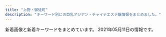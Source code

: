 ```yaml
---
title: "上野・御徒町"
description: "キーワード別にの巨乳アジアン・チャイナエステ嬢情報をまとめました。"
---
```


新着画像と新着キーワードをまとめています。
2021年05月11日の情報です。

<DmmAffiliateIns />
<KeywordTable
  shops={
    [
    {
        "url": "https://okachi-mg.com/",
        "station": "JR\u5fa1\u5f92\u753a\u99c5\u5357\u53e3",
        "keywords": {
            "84": 2,
            "85": 2,
            "90": 2
        },
        "name": "\u559c\u624b-\u304d\u3057\u3085-",
        "img_links": [
            "https://okachi-mg.com/images/index_03.png",
            "https://okachi-mg.com/images/index_09.png",
            "http://www.okachi-mg.com/images/a0.jpg",
            "http://www.okachi-mg.com/images/index_05.png",
            "http://www.okachi-mg.com/images/index_09.png",
            "http://www.okachi-mg.com/images/index_07.png",
            "https://okachi-mg.com/images/index_20.jpg",
            "http://www.okachi-mg.com/images/ks20-9.jpg",
            "https://okachi-mg.com/images/index_05.png",
            "https://okachi-mg.com/images/index_18.jpg",
            "https://okachi-mg.com/images/ks20-9t.jpg",
            "http://www.okachi-mg.com/images/index_06.png",
            "http://www.okachi-mg.com/images/ks20-9t.jpg",
            "http://www.okachi-mg.com/images/index_20.jpg",
            "http://www.okachi-mg.com/images/index_19.jpg",
            "https://okachi-mg.com/images/ks21-4.jpg",
            "http://www.okachi-mg.com/images/4.jpg",
            "https://okachi-mg.com/images/a0.jpg",
            "https://okachi-mg.com/images/index_07.png",
            "https://okachi-mg.com/images/ks20-17.jpg",
            "http://www.okachi-mg.com/images/index_08.png",
            "http://www.okachi-mg.com/images/ks20-17.jpg",
            "https://okachi-mg.com/images/ks20-9.jpg",
            "http://www.okachi-mg.com/images/index_03.png",
            "http://www.okachi-mg.com/images/index_18.jpg",
            "http://www.okachi-mg.com/images/esk1.jpg",
            "http://www.okachi-mg.com/images/1.jpg",
            "https://okachi-mg.com/images/esk1.jpg",
            "https://okachi-mg.com/images/1.jpg",
            "https://okachi-mg.com/images/4.jpg",
            "https://okachi-mg.com/images/index_02.png",
            "https://okachi-mg.com/images/index_19.jpg",
            "https://okachi-mg.com/images/index_08.png",
            "https://okachi-mg.com/images/index_06.png",
            "http://www.okachi-mg.com/images/ks21-4.jpg",
            "http://www.okachi-mg.com/images/index_02.png"
        ]
    },
    {
        "keywords": {
            "84": 1,
            "90": 1,
            "85": 1
        },
        "name": "\u30aa\u30a2\u30b7\u30b9",
        "station": "JR\u4e0a\u91ce\u99c5\u5165\u8c37\u53e3",
        "img_links": [
            "https://20oasis.com/images/index_08.png",
            "https://20oasis.com/images/index_02.png",
            "https://20oasis.com/images/1.jpg",
            "https://20oasis.com/images/os21-10.jpg",
            "https://20oasis.com/images/eso21-1.jpg",
            "https://20oasis.com/images/os21-14.jpg",
            "https://20oasis.com/images/index_07.png",
            "https://20oasis.com/images/os21-11.jpg",
            "https://20oasis.com/images/index_09.png",
            "https://20oasis.com/images/4.jpg",
            "https://20oasis.com/images/index_06.png",
            "https://20oasis.com/images/14.jpg",
            "https://20oasis.com/images/a0.jpg",
            "https://20oasis.com/images/index_20.jpg",
            "https://20oasis.com/images/index_05.png",
            "https://20oasis.com/images/os21-7.jpg",
            "https://20oasis.com/images/index_03.png"
        ],
        "url": "https://20oasis.com/"
    },
    {
        "name": "\u6708\u591c",
        "station": "JR\u4e0a\u91ce\u99c5\u6d45\u8349\u53e3",
        "img_links": [
            "http://www.rosa-es.info/img/pic/slide_2.jpg",
            "http://www.rosa-es.info/staff/yuki.jpg",
            "http://www.rosa-es.info/staff/koko.jpg",
            "http://www.rosa-es.info/staff/koko1.jpg",
            "http://www.rosa-es.info/img/pic/int1.jpg",
            "http://www.rosa-es.info/img/pic/int3.jpg",
            "http://www.rosa-es.info/img/pic/int2.jpg",
            "http://www.rosa-es.info/staff/nana2.jpg",
            "http://www.rosa-es.info/img/pic/int4.jpg",
            "http://www.rosa-es.info/staff/nana1.jpg",
            "http://www.rosa-es.info/staff/yumi2.jpg",
            "http://www.rosa-es.info/staff/rara2.jpg",
            "http://www.rosa-es.info/staff/koko2.jpg",
            "http://www.rosa-es.info/staff/yumi.jpg",
            "http://www.rosa-es.info/staff/yuki2.jpg",
            "http://www.rosa-es.info/img/loader.png",
            "http://www.rosa-es.info/staff/yuri1.jpg",
            "http://www.rosa-es.info/staff/yuki1.jpg",
            "http://www.rosa-es.info/staff/rara.jpg",
            "http://www.rosa-es.info/staff/nana.jpg",
            "http://www.rosa-es.info/staff/yuri2.jpg",
            "http://www.rosa-es.info/staff/rara1.jpg",
            "http://www.rosa-es.info/staff/yuri.jpg",
            "http://www.rosa-es.info/img/pic/slide_1.jpg",
            "http://www.rosa-es.info/staff/yumi1.jpg"
        ],
        "url": "http://www.rosa-es.info/",
        "keywords": {
            "D": 4,
            "E": 6,
            "86": 2,
            "C": 2,
            "85": 1,
            "87": 1,
            "89": 1,
            "88": 1
        }
    },
    {
        "url": "https://cc-tokyo.xyz/",
        "station": "\u4e0a\u91ce\u99c5\u5e83\u5c0f\u8def\u53e3",
        "img_links": [
            "https://cc-tokyo.xyz/images/barTherapist.jpg",
            "https://cc-tokyo.xyz/therapist/comingSoon.jpg",
            "https://cc-tokyo.xyz/images/mobile.jpg",
            "https://cc-tokyo.xyz/therapist/yui1.jpg",
            "https://cc-tokyo.xyz/therapist/yanyan1.jpg",
            "https://cc-tokyo.xyz/therapist/yuyu1.jpg",
            "https://cc-tokyo.xyz/images/barLink.jpg",
            "https://cc-tokyo.xyz/therapist/hinako1.jpg",
            "https://cc-tokyo.xyz/banner/88x31.jpg",
            "https://cc-tokyo.xyz/therapist/saya1.jpg",
            "https://cc-tokyo.xyz/therapist/moe1.jpg",
            "https://cc-tokyo.xyz/therapist/momoka1.jpg",
            "https://cc-tokyo.xyz/room/1.jpg",
            "https://cc-tokyo.xyz/banner/468x60.jpg",
            "https://cc-tokyo.xyz/images/concept.jpg",
            "https://cc-tokyo.xyz/therapist/emi1.jpg",
            "https://cc-tokyo.xyz/images/indexMap.jpg",
            "https://cc-tokyo.xyz/images/coverGirlText.png",
            "https://cc-tokyo.xyz/therapist/mari1.jpg",
            "https://cc-tokyo.xyz/images/barInfo.jpg",
            "https://cc-tokyo.xyz/images/magazine.jpg",
            "https://cc-tokyo.xyz/therapist/minami1.jpg",
            "https://cc-tokyo.xyz/images/barSystem.jpg",
            "http://www.a-side.com/ad/koko/include/banner/koko_200x40.png",
            "https://cc-tokyo.xyz/images/movie.jpg",
            "https://cc-tokyo.xyz/therapist/mai1.jpg",
            "https://cc-tokyo.xyz/images/barProfile.jpg",
            "https://cc-tokyo.xyz/therapist/yuri1.jpg",
            "https://cc-tokyo.xyz/images/barAccess.jpg"
        ],
        "name": "CoCo-Arashi",
        "keywords": {
            "83": 3,
            "85": 23,
            "86": 13,
            "87": 6,
            "84": 3
        }
    },
    {
        "url": "http://o-lucky.work/",
        "station": "JR\u5fa1\u5f92\u753a\u99c5\u5317\u53e3",
        "name": "Lucky \u30e9\u30c3\u30ad\u30fc",
        "img_links": [
            "http://o-lucky.work/staff/sakura.jpg",
            "http://o-lucky.work/sp/images/newsb.jpg",
            "http://o-lucky.work/images/sys1.jpg",
            "http://o-lucky.work/images/1.jpg",
            "http://o-lucky.work/sp/menu/interior.jpg",
            "http://o-lucky.work/sp/images/ac1.jpg",
            "http://o-lucky.work/images/3.jpg",
            "http://o-lucky.work/sp/images/int2.jpg",
            "http://o-lucky.work/staff/sayaka.jpg",
            "http://o-lucky.work/sp/images/int4.jpg",
            "http://o-lucky.work/sp/images/b3.jpg",
            "http://o-lucky.work/images/7.jpg",
            "http://o-lucky.work/sp/images/interior_t.jpg",
            "http://o-lucky.work/images/6.jpg",
            "http://o-lucky.work/sp/staff/ruru.jpg",
            "http://o-lucky.work/sp/images/news.jpg",
            "http://o-lucky.work/sp/images/head.jpg",
            "http://o-lucky.work/sp/staff/yuyu.jpg",
            "http://o-lucky.work/images/sm.jpg",
            "http://o-lucky.work/images/4.jpg",
            "http://o-lucky.work/sp/images/sys2.jpg",
            "http://o-lucky.work/img/koko1.jpg",
            "http://o-lucky.work/sp/img/sayaka1.jpg",
            "http://o-lucky.work/sp/images/staff_t.jpg",
            "http://o-lucky.work/sp/images/menu/staff.jpg",
            "http://o-lucky.work/sp/images/top.jpg",
            "http://o-lucky.work/sp/images/sys3.jpg",
            "http://o-lucky.work/sp/staff/koko.jpg",
            "http://o-lucky.work/images/head.jpg",
            "http://o-lucky.work/sp/images/tel.jpg",
            "http://o-lucky.work/sp/staff/nana.jpg",
            "http://o-lucky.work/sp/img/ruru1.jpg",
            "http://o-lucky.work/images/interior_t.jpg",
            "http://o-lucky.work/sp/img/sakura1.jpg",
            "http://o-lucky.work/sp/images/topgirl.jpg",
            "http://o-lucky.work/sp/menu/staff.jpg",
            "http://o-lucky.work/images/8.jpg",
            "http://o-lucky.work/sp/images/rec1.jpg",
            "http://o-lucky.work/images/int1.jpg",
            "http://o-lucky.work/sp/images/int1.jpg",
            "http://o-lucky.work/sp/images/b1.jpg",
            "http://o-lucky.work/sp/img/nana1.jpg",
            "http://o-lucky.work/img/nana1.jpg",
            "http://o-lucky.work/sp/images/pc.jpg",
            "http://o-lucky.work/sp/images/b2.jpg",
            "http://o-lucky.work/staff/ruru.jpg",
            "http://o-lucky.work/images/5.jpg",
            "http://o-lucky.work/img/sakura1.jpg",
            "http://o-lucky.work/sp/images/sys1.jpg",
            "http://o-lucky.work/images/sys2.jpg",
            "http://o-lucky.work/staff/yuyu.jpg",
            "http://o-lucky.work/sp/img/yuyu1.jpg",
            "http://o-lucky.work/images/b1.jpg",
            "http://o-lucky.work/staff/nana.jpg",
            "http://o-lucky.work/staff/kana.jpg",
            "http://o-lucky.work/sp/menu/top.jpg",
            "http://o-lucky.work/sp/staff/sayaka.jpg",
            "http://o-lucky.work/staff/koko.jpg",
            "http://o-lucky.work/img/yuyu1.jpg",
            "http://o-lucky.work/sp/images/menu/top.jpg",
            "http://o-lucky.work/images/mobile.jpg",
            "http://o-lucky.work/images/line.png",
            "http://o-lucky.work/sp/staff/kana.jpg",
            "http://o-lucky.work/sp/img/koko1.jpg",
            "http://o-lucky.work/images/tr.jpg",
            "http://o-lucky.work/images/int2.jpg",
            "http://o-lucky.work/img/ruru1.jpg",
            "http://o-lucky.work/img/sayaka1.jpg",
            "http://o-lucky.work/images/staff_t.jpg",
            "http://o-lucky.work/images/b2.jpg",
            "http://o-lucky.work/img/kana1.jpg",
            "http://o-lucky.work/images/b3.jpg",
            "http://o-lucky.work/sp/images/footer.jpg",
            "http://o-lucky.work/sp/staff/sakura.jpg",
            "http://o-lucky.work/sp/img/kana1.jpg",
            "http://o-lucky.work/images/news.jpg",
            "http://o-lucky.work/sp/images/int3.jpg"
        ],
        "keywords": {}
    },
    {
        "keywords": {},
        "img_links": [
            "http://chloe.est-u.com/images/3.jpg",
            "http://chloe.est-u.com/images/index_03.jpg",
            "http://chloe.est-u.com/images/index_02.jpg",
            "http://chloe.est-u.com/images/cc.jpg",
            "http://chloe.est-u.com/images/2.jpg",
            "http://chloe.est-u.com/images/s1.jpg",
            "http://chloe.est-u.com/images/index_01.jpg",
            "http://chloe.est-u.com/images/index_14.jpg",
            "http://chloe.est-u.com/images/index_07.jpg",
            "http://chloe.est-u.com/images/a1.jpg",
            "http://chloe.est-u.com/images/a3.jpg",
            "http://chloe.est-u.com/images/a2.jpg"
        ],
        "url": "http://chloe.est-u.com/",
        "name": "CHLOE",
        "station": "JR\u5fa1\u5f92\u753a\u99c5\u5357\u53e3"
    },
    {
        "name": "\u30a8\u30f3\u30c8\u30ea\u30fc",
        "url": "http://ruana.work/",
        "img_links": [
            "http://ruana.work/images/interior_t.jpg",
            "http://ruana.work/img/ran1.jpg",
            "http://ruana.work/images/11.jpg",
            "http://ruana.work/images/sys1.jpg",
            "http://ruana.work/images/9.jpg",
            "http://ruana.work/images/5.jpg",
            "http://ruana.work/images/7.jpg",
            "http://ruana.work/img/hitomi1.jpg",
            "http://ruana.work/img/yoko1.jpg",
            "http://ruana.work/images/1.jpg",
            "http://ruana.work/images/4.jpg",
            "http://ruana.work/img/momo1.jpg",
            "http://ruana.work/images/news.jpg",
            "http://ruana.work/images/10.jpg",
            "http://ruana.work/img/sakura1.jpg",
            "http://ruana.work/img/moe1.jpg",
            "http://ruana.work/images/ac1.jpg",
            "http://ruana.work/images/sys2.jpg",
            "http://ruana.work/images/int2.jpg",
            "http://ruana.work/images/rec.jpg",
            "http://ruana.work/images/int1.jpg",
            "http://ruana.work/images/8.jpg",
            "http://ruana.work/images/mobile.jpg",
            "http://ruana.work/img/hana1.jpg",
            "http://ruana.work/images/ac2.jpg",
            "http://ruana.work/images/3.jpg",
            "http://ruana.work/img/mimi1.jpg",
            "http://ruana.work/images/12.jpg",
            "http://ruana.work/images/head.jpg",
            "http://ruana.work/img/riri1.jpg",
            "http://ruana.work/img/kora1.jpg",
            "http://ruana.work/images/2.jpg",
            "http://ruana.work/images/6.jpg",
            "http://ruana.work/img/aki1.jpg",
            "http://ruana.work/img/haru1.jpg",
            "http://ruana.work/images/tel.jpg",
            "http://ruana.work/images/staff_t.jpg"
        ],
        "keywords": {},
        "station": "JR\u5fa1\u5f92\u753a\u99c5\u5357\u53e3"
    },
    {
        "img_links": [
            "https://moon-rabbit.info/staffPhoto/b20201027003115.jpg",
            "https://moon-rabbit.info/staffPhoto/s20210221135204.jpg",
            "https://moon-rabbit.info/staffPhoto/b20201027002208.jpg",
            "https://moon-rabbit.info/images/store/04.jpg",
            "https://moon-rabbit.info/staffPhoto/s20210401213854.jpg",
            "https://moon-rabbit.info/staffPhoto/b20210507144547.jpg",
            "https://moon-rabbit.info/images/store/03.jpg",
            "https://moon-rabbit.info/staffPhoto/b20210221135204.jpg",
            "https://moon-rabbit.info/staffPhoto/s20201027011627.jpg",
            "https://moon-rabbit.info/images/mobile.jpg",
            "https://moon-rabbit.info/staffPhoto/s20201026233328.jpg",
            "https://moon-rabbit.info/uploadfiles/images/campaignMoonRabbitInfo.jpg",
            "https://moon-rabbit.info/staffPhoto/s20210507144730.jpg",
            "https://moon-rabbit.info/staffPhoto/s20210406172509.jpg",
            "https://moon-rabbit.info/staffPhoto/s20210326172946.jpg",
            "https://moon-rabbit.info/staffPhoto/b20210406172509.jpg",
            "https://moon-rabbit.info/staffPhoto/s20210507144547.jpg",
            "https://moon-rabbit.info/images/returnBtn.png",
            "https://moon-rabbit.info/staffPhoto/s20201026232438.jpg",
            "https://moon-rabbit.info/staffPhoto/b20201213182803.jpg",
            "https://moon-rabbit.info/staffPhoto/s20210403124159.jpg",
            "https://moon-rabbit.info/staffPhoto/s20201213182803.jpg",
            "https://moon-rabbit.info/images/store/02.jpg",
            "https://moon-rabbit.info/staffPhoto/s20210416205502.jpg",
            "https://moon-rabbit.info/staffPhoto/b20201027011549.jpg",
            "https://moon-rabbit.info/staffPhoto/s20201027002208.jpg",
            "https://moon-rabbit.info/staffPhoto/b20201027004342.jpg",
            "https://moon-rabbit.info/staffPhoto/s20201027004342.jpg",
            "https://moon-rabbit.info/staffPhoto/s20201027003115.jpg",
            "https://moon-rabbit.info/staffPhoto/s20210415212743.jpg",
            "https://moon-rabbit.info/staffPhoto/s20201026233537.jpg",
            "https://moon-rabbit.info/js/sliderLine/slide_prev.png",
            "https://moon-rabbit.info/staffPhoto/b20210401213854.jpg",
            "https://moon-rabbit.info/staffPhoto/s20201027011549.jpg",
            "https://moon-rabbit.info/js/sliderLine/slide_next.png",
            "https://moon-rabbit.info/staffPhoto/b20210403124159.jpg",
            "https://moon-rabbit.info/staffPhoto/b20210416205502.jpg",
            "https://moon-rabbit.info/staffPhoto/b20210415212743.jpg",
            "https://moon-rabbit.info/images/store/01.jpg"
        ],
        "station": "JR\u5fa1\u5f92\u753a\u99c5\u5357\u53e3",
        "keywords": {
            "88": 1,
            "85": 3,
            "\u30bb\u30af\u30b7\u30fc": 1,
            "E": 1,
            "87": 1,
            "D": 4,
            "C": 2,
            "86": 5
        },
        "url": "https://moon-rabbit.info/",
        "name": "\u6708\u514e \u30b2\u30c3\u30c8"
    },
    {
        "name": "\u5973\u624b",
        "keywords": {
            "85": 2,
            "86": 2,
            "90": 2
        },
        "url": "https://www.ueno-assistant.com/",
        "station": "JR\u4e0a\u91ce\u99c5\u6d45\u8349\u53e3",
        "img_links": [
            "https://www.ueno-assistant.com/images/index_09.png",
            "https://www.ueno-assistant.com/images/4.jpg",
            "http://www.ueno-assistant.com/images/opbs20-9.jpg",
            "http://www.ueno-assistant.com/images/index_08.png",
            "https://www.ueno-assistant.com/images/1.jpg",
            "http://www.ueno-assistant.com/images/index_05.png",
            "http://www.ueno-assistant.com/images/index_07.png",
            "https://www.ueno-assistant.com/images/opbs20-9.jpg",
            "http://www.ueno-assistant.com/images/opbs21-4t.jpg",
            "https://www.ueno-assistant.com/images/index_20.jpg",
            "http://www.ueno-assistant.com/images/index_18.jpg",
            "https://www.ueno-assistant.com/images/index_08.png",
            "https://www.ueno-assistant.com/images/opbs21-4.jpg",
            "http://www.ueno-assistant.com/images/index_02.png",
            "https://www.ueno-assistant.com/images/index_02.png",
            "https://www.ueno-assistant.com/images/index_19.jpg",
            "https://www.ueno-assistant.com/images/index_18.jpg",
            "https://www.ueno-assistant.com/images/index_07.png",
            "https://www.ueno-assistant.com/images/opbs20-17.jpg",
            "http://www.ueno-assistant.com/images/index_06.png",
            "http://www.ueno-assistant.com/images/index_09.png",
            "http://www.ueno-assistant.com/images/index_03.png",
            "https://www.ueno-assistant.com/images/index_03.png",
            "http://www.ueno-assistant.com/images/a0.jpg",
            "http://www.ueno-assistant.com/images/4.jpg",
            "http://www.ueno-assistant.com/images/opbs21-4.jpg",
            "http://www.ueno-assistant.com/images/opbs20-17.jpg",
            "https://www.ueno-assistant.com/images/a0.jpg",
            "https://www.ueno-assistant.com/images/opbs21-4t.jpg",
            "https://www.ueno-assistant.com/images/es21-1.jpg",
            "http://www.ueno-assistant.com/images/1.jpg",
            "http://www.ueno-assistant.com/images/index_19.jpg",
            "http://www.ueno-assistant.com/images/index_20.jpg",
            "https://www.ueno-assistant.com/images/index_05.png",
            "https://www.ueno-assistant.com/images/index_06.png",
            "http://www.ueno-assistant.com/images/es21-1.jpg"
        ]
    },
    {
        "station": "JR\u5fa1\u5f92\u753a\u99c5\u5317\u53e3",
        "url": "http://www.itoshii.tokyo/",
        "img_links": [],
        "keywords": {},
        "name": "\u30d5\u30a1\u30f3\u30bf\u30b8\u30fc"
    },
    {
        "name": "\u604b\u611b",
        "img_links": [
            "http://lian-ai.work/images/interior_t.jpg",
            "http://lian-ai.work/img/akina1.jpg",
            "http://lian-ai.work/images/2.jpg",
            "http://lian-ai.work/img/mei1.jpg",
            "http://lian-ai.work/images/rec1.jpg",
            "http://lian-ai.work/staff/mei.jpg",
            "http://lian-ai.work/img/momoka1.jpg",
            "http://lian-ai.work/images/6.jpg",
            "http://lian-ai.work/images/8.jpg",
            "http://lian-ai.work/img/mirei1.jpg",
            "http://lian-ai.work/images/7.jpg",
            "http://lian-ai.work/img/akina2.jpg",
            "http://lian-ai.work/staff/miki.jpg",
            "http://lian-ai.work/staff/nari.jpg",
            "http://lian-ai.work/images/10.jpg",
            "http://lian-ai.work/img/momo1.jpg",
            "http://lian-ai.work/img/an1.jpg",
            "http://lian-ai.work/img/yuna1.jpg",
            "http://lian-ai.work/img/nari1.jpg",
            "http://lian-ai.work/images/sys2.jpg",
            "http://lian-ai.work/images/mobile.jpg",
            "http://lian-ai.work/img/akane2.jpg",
            "http://lian-ai.work/images/staff_t.jpg",
            "http://lian-ai.work/images/3.jpg",
            "http://lian-ai.work/staff/momoka.jpg",
            "http://lian-ai.work/images/int2.jpg",
            "http://lian-ai.work/images/5.jpg",
            "http://lian-ai.work/staff/akane.jpg",
            "http://lian-ai.work/images/4.jpg",
            "http://lian-ai.work/staff/momo.jpg",
            "http://lian-ai.work/images/rec2.jpg",
            "http://lian-ai.work/images/int1.jpg",
            "http://lian-ai.work/images/ta.jpg",
            "http://lian-ai.work/staff/mirei.jpg",
            "http://lian-ai.work/img/akane1.jpg",
            "http://lian-ai.work/staff/yuna.jpg",
            "http://lian-ai.work/images/sys1.jpg",
            "http://lian-ai.work/images/tg.jpg",
            "http://lian-ai.work/img/miki1.jpg",
            "http://lian-ai.work/staff/an.jpg",
            "http://lian-ai.work/images/9.jpg",
            "http://lian-ai.work/images/1.jpg",
            "http://lian-ai.work/images/head.jpg",
            "http://lian-ai.work/staff/akina.jpg"
        ],
        "url": "http://lian-ai.work/",
        "keywords": {},
        "station": "JR\u5fa1\u5f92\u753a\u99c5\u5317\u53e3"
    },
    {
        "keywords": {
            "C": 1
        },
        "station": "JR\u5fa1\u5f92\u753a\u99c5\u5317\u53e3",
        "url": "http://spa-amore.info/",
        "img_links": [
            "http://spa-amore.info/uploads/rubyes/2017/02/bnr_side_credit.png",
            "http://spa-amore.info/uploads/rubyes/images/subvisual_staff.png",
            "http://spa-amore.info/uploads/rubyes/2017/02/img_info_01.png",
            "http://spa-amore.info/uploads/rubyes/2019/04/img_3767.jpg",
            "http://spa-amore.info/uploads/rubyes/2019/10/img_5017.jpg",
            "http://spa-amore.info/uploads/rubyes/2018/11/img_2998.png",
            "http://spa-amore.info/uploads/rubyes/2018/06/wechatimg111.jpeg",
            "http://spa-amore.info/uploads/rubyes/2018/12/ad_7z8_720.png",
            "http://spa-amore.info/uploads/rubyes/2019/03/img_35012.jpg",
            "http://spa-amore.info/uploads/rubyes/2017/02/img_info_04.png",
            "http://spa-amore.info/uploads/rubyes/2017/02/subvisual_reserve.png",
            "http://spa-amore.info/uploads/rubyes/2019/04/img_3768.jpg",
            "http://spa-amore.info/uploads/rubyes/2018/06/img_6484de79a84e589afe69cac1.jpg",
            "http://spa-amore.info/uploads/rubyes/images/p01.png",
            "http://spa-amore.info/uploads/rubyes/2017/03/img_bnr_concept.png",
            "http://spa-amore.info/uploads/rubyes/2017/02/bnr_side_01.png",
            "http://spa-amore.info/uploads/rubyes/2020/12/img_6829.jpg",
            "http://spa-amore.info/uploads/rubyes/2017/02/subvisual_info.png",
            "http://spa-amore.info/uploads/rubyes/2017/02/subvisual_magazine.png",
            "http://spa-amore.info/uploads/rubyes/2017/02/icon_flower.png",
            "http://spa-amore.info/uploads/rubyes/2019/12/img_3766.jpg",
            "http://spa-amore.info/uploads/rubyes/2019/10/img_4997.jpg",
            "http://spa-amore.info/uploads/rubyes/2017/02/subvisual_enquete.png",
            "http://spa-amore.info/uploads/rubyes/2019/12/img_3761.jpg",
            "http://spa-amore.info/uploads/rubyes/2017/02/bnr_side_02.png",
            "http://spa-amore.info/uploads/rubyes/2017/02/subvisual_qa.png",
            "http://spa-amore.info/uploads/rubyes/2017/02/btn_top_02.png",
            "http://spa-amore.info/uploads/rubyes/2020/03/lili.jpeg",
            "http://spa-amore.info/uploads/rubyes/2018/06/img_6517de79a84e589afe69cac1.jpg",
            "http://spa-amore.info/uploads/rubyes/2017/02/img_info_03.png",
            "http://spa-amore.info/uploads/rubyes/2017/02/subvisual_link.png",
            "http://spa-amore.info/uploads/rubyes/2020/01/img_5610-1919x2560.jpg",
            "http://spa-amore.info/uploads/rubyes/2017/02/subvisual_link-1000x144.png",
            "http://spa-amore.info/uploads/rubyes/2018/06/bnr_side_041.png",
            "http://spa-amore.info/\thttp:/spa-amore.info/uploads/rubyes/2019/03/ivent2.jpeg",
            "http://spa-amore.info/uploads/rubyes/2019/12/img_3765.jpg",
            "http://spa-amore.info/uploads/rubyes/2017/02/img_info_02.png",
            "http://spa-amore.info/uploads/rubyes/2018/06/tel.jpg",
            "http://spa-amore.info/uploads/rubyes/2018/06/img_6509de79a84e589afe69cac1.jpg",
            "http://spa-amore.info/uploads/rubyes/2017/02/bnr_side_05.png",
            "http://spa-amore.info/uploads/rubyes/2017/02/img_info_06.png",
            "http://spa-amore.info/uploads/rubyes/2017/02/btn_top_03.png",
            "http://spa-amore.info/uploads/rubyes/2018/06/img_6526de79a84e589afe69cac1.jpg",
            "http://spa-amore.info/uploads/rubyes/2017/02/subvisual_contact.png",
            "http://spa-amore.info/uploads/rubyes/2019/10/img_4995.jpg",
            "http://spa-amore.info/uploads/rubyes/2019/12/img_3763.jpg",
            "http://spa-amore.info/uploads/rubyes/2020/11/img_6654.jpg",
            "http://spa-amore.info/uploads/rubyes/images/no-photo.jpg",
            "http://spa-amore.info/uploads/rubyes/2019/07/img_4390.jpg",
            "http://spa-amore.info/uploads/rubyes/2020/05/img_4838.jpg",
            "http://spa-amore.info/uploads/rubyes/2018/12/ad-7z8-s.png",
            "http://spa-amore.info/uploads/rubyes/2017/02/img_info_05.png",
            "http://spa-amore.info/uploads/rubyes/images/icon_flower.png",
            "http://spa-amore.info/uploads/rubyes/2017/02/btn_top_01.png",
            "http://spa-amore.info/uploads/rubyes/2017/02/bnr_side_03.png",
            "http://spa-amore.info/uploads/rubyes/2019/03/img_35011.jpg",
            "http://spa-amore.info/uploads/rubyes/2020/11/img_6655.jpg",
            "http://spa-amore.info/uploads/rubyes/2017/02/wifi.jpg",
            "http://spa-amore.info/uploads/rubyes/2017/02/treatment.png"
        ],
        "name": "\u30b9\u30d1 \u30a2\u30e2\u30fc\u30ec"
    },
    {
        "url": "https://jouga.info/",
        "name": "\u5ae6\u5a25\uff5eJOGA\uff5e",
        "station": "JR\u5fa1\u5f92\u753a\u99c5\u5357\u53e3",
        "keywords": {
            "86": 3,
            "88": 1,
            "85": 5,
            "D": 1
        },
        "img_links": [
            "https://jouga.info/staffPhoto/b20210327040752.jpg",
            "https://jouga.info/staffPhoto/b20210326170220.jpg",
            "https://jouga.info/images/line.jpg",
            "https://jouga.info/images/store/02.jpg",
            "https://jouga.info/images/store/01.jpg",
            "https://jouga.info/staffPhoto/s20210326192505.jpg",
            "https://jouga.info/staffPhoto/b20210327034703.jpg",
            "https://jouga.info/staffPhoto/b20210326192505.jpg",
            "https://jouga.info/uploadfiles/images/campaignJougaInfo.jpg",
            "https://jouga.info/staffPhoto/s20210416161316.jpg",
            "https://jouga.info/staffPhoto/b20210415212610.jpg",
            "https://jouga.info/staffPhoto/s20210507144434.jpg",
            "https://jouga.info/staffPhoto/s20210327034703.jpg",
            "https://jouga.info/staffPhoto/s20210507144453.jpg",
            "https://jouga.info/staffPhoto/b20210416161316.jpg",
            "https://jouga.info/staffPhoto/s20210415212610.jpg",
            "https://jouga.info/js/sliderLine/slide_next.png",
            "https://jouga.info/staffPhoto/s20210406174129.jpg",
            "https://jouga.info/staffPhoto/s20210326170220.jpg",
            "https://jouga.info/staffPhoto/s20210326192206.jpg",
            "https://jouga.info/staffPhoto/b20210406174129.jpg",
            "https://jouga.info/images/returnBtn.png",
            "https://jouga.info/staffPhoto/b20210326192206.jpg",
            "https://jouga.info/js/sliderLine/slide_prev.png",
            "https://jouga.info/images/mobile.jpg",
            "https://jouga.info/staffPhoto/b20210507144453.jpg",
            "https://jouga.info/images/store/03.jpg",
            "https://jouga.info/staffPhoto/s20210326192014.jpg",
            "https://jouga.info/images/store/04.jpg",
            "https://jouga.info/staffPhoto/s20210415213823.jpg",
            "https://jouga.info/staffPhoto/s20210327040752.jpg",
            "https://jouga.info/staffPhoto/b20210326192014.jpg",
            "https://jouga.info/staffPhoto/b20210322204440.jpg",
            "https://jouga.info/staffPhoto/b20210415213823.jpg",
            "https://jouga.info/staffPhoto/b20210327041944.jpg",
            "https://jouga.info/staffPhoto/b20210507144434.jpg",
            "https://jouga.info/staffPhoto/s20210327041944.jpg",
            "https://jouga.info/staffPhoto/s20210322204440.jpg"
        ]
    },
    {
        "img_links": [
            "http://www.cocogarden.link/files/075.jpg",
            "http://www.cocogarden.link/images/s_pick.jpg",
            "http://www.cocogarden.link/files/091-03.jpg",
            "http://www.cocogarden.link/files/059-03.jpg",
            "http://www.cocogarden.link/files/075-02.jpg",
            "http://www.cocogarden.link/files/086.jpg",
            "http://www.cocogarden.link/files/072-03.jpg",
            "http://www.cocogarden.link/images/nbj3.jpg",
            "http://www.cocogarden.link/files/091.jpg",
            "http://www.cocogarden.link/files/080.jpg",
            "http://www.cocogarden.link/files/090.jpg",
            "http://www.cocogarden.link/files/059.jpg",
            "http://www.cocogarden.link/files/088.jpg",
            "http://www.cocogarden.link/images/top1.jpg",
            "http://www.cocogarden.link/files/058-02.jpg",
            "http://www.cocogarden.link/files/075-03.jpg",
            "http://www.cocogarden.link/files/058.jpg",
            "http://www.cocogarden.link/images/s_info.jpg",
            "http://www.cocogarden.link/files/080-02.jpg",
            "http://www.cocogarden.link/files/059-02.jpg",
            "http://www.cocogarden.link/files/037-03.jpg",
            "http://www.cocogarden.link/files/080-03.jpg",
            "http://www.cocogarden.link/files/072-02.jpg",
            "http://www.cocogarden.link/images/top.jpg",
            "http://www.cocogarden.link/images/s_news.jpg",
            "http://www.cocogarden.link/files/090-03.jpg",
            "http://www.cocogarden.link/files/086-02.jpg",
            "http://www.cocogarden.link/images/end1.png",
            "http://www.cocogarden.link/images/s_staff.jpg",
            "http://www.cocogarden.link/files/037-02.jpg",
            "http://www.cocogarden.link/files/086-03.jpg",
            "http://www.cocogarden.link/files/076-02.jpg",
            "http://www.cocogarden.link/files/058-03.jpg",
            "http://www.cocogarden.link/files/072.jpg",
            "http://www.cocogarden.link/files/037.jpg",
            "http://www.cocogarden.link/files/088-03.jpg",
            "http://www.cocogarden.link/images/1.jpg",
            "http://www.cocogarden.link/files/076-03.jpg",
            "http://www.cocogarden.link/images/koko_200x40.png",
            "http://www.cocogarden.link/images/mobile.jpg",
            "http://www.cocogarden.link/files/076.jpg",
            "http://www.cocogarden.link/files/091-02.jpg",
            "http://www.cocogarden.link/files/088-02.jpg",
            "http://www.cocogarden.link/files/090-02.jpg"
        ],
        "url": "http://www.cocogarden.link/",
        "keywords": {
            "D": 10,
            "86": 2,
            "87": 12,
            "F": 2,
            "G": 6,
            "88": 8,
            "E": 4
        },
        "station": "JR\u5fa1\u5f92\u753a\u99c5\u5317\u53e3",
        "name": "COCO-GARDEN"
    },
    {
        "img_links": [
            "http://biki-massage.work/img/sta1.jpg",
            "http://biki-massage.work/sp/img/pic.jpg",
            "http://biki-massage.work/sp/img/botton.jpg",
            "http://biki-massage.work/img/s1.jpg",
            "http://biki-massage.work/sp/img/time.jpg",
            "http://biki-massage.work/img/sta2.jpg",
            "http://biki-massage.work/sp/img/sys.jpg",
            "http://biki-massage.work/sp/img/t-t.jpg",
            "http://biki-massage.work/img/mo.png",
            "http://biki-massage.work/sp/img/s3.jpg",
            "http://biki-massage.work/sp/img/s2.jpg",
            "http://biki-massage.work/img/head.jpg",
            "http://biki-massage.work/sp/img/pc.jpg",
            "http://biki-massage.work/img/st1.jpg",
            "http://biki-massage.work/img/sta3.jpg",
            "http://biki-massage.work/img/botton.jpg",
            "http://biki-massage.work/img/st2.jpg",
            "http://biki-massage.work/sp/img/add.jpg",
            "http://biki-massage.work/sp/img/t-o.jpg",
            "http://biki-massage.work/img/st5.jpg",
            "http://biki-massage.work/sp/img/info.jpg",
            "http://biki-massage.work/img/sta5.jpg",
            "http://biki-massage.work/img/fla2.jpg",
            "http://biki-massage.work/img/fla3.jpg",
            "http://biki-massage.work/img/campian.jpg",
            "http://biki-massage.work/img/st3.jpg",
            "http://biki-massage.work/sp/img/s4.jpg",
            "http://biki-massage.work/sp/img/t-r.jpg",
            "http://biki-massage.work/img/sta4.jpg",
            "http://biki-massage.work/img/s3.jpg",
            "http://biki-massage.work/img/nos.jpg",
            "http://biki-massage.work/sp/img/tel.jpg",
            "http://biki-massage.work/sp/img/p6.jpg",
            "http://biki-massage.work/img/st4.jpg",
            "http://biki-massage.work/sp/img/p3.jpg",
            "http://biki-massage.work/img/s4.jpg",
            "http://biki-massage.work/sp/img/s1.jpg",
            "http://biki-massage.work/img/fla1.jpg",
            "http://biki-massage.work/img/s2.jpg",
            "http://biki-massage.work/img/st6.jpg",
            "http://biki-massage.work/sp/img/cam.jpg",
            "http://biki-massage.work/sp/img/t-s.jpg",
            "http://biki-massage.work/img/sta6.jpg",
            "http://biki-massage.work/sp/img/tit.jpg",
            "http://biki-massage.work/sp/img/t-a.jpg",
            "http://biki-massage.work/sp/img/s6.jpg",
            "http://biki-massage.work/sp/img/p2.jpg",
            "http://biki-massage.work/img/s5.jpg",
            "http://biki-massage.work/img/s6.jpg",
            "http://biki-massage.work/sp/img/s5.jpg"
        ],
        "station": "JR\u5fa1\u5f92\u753a\u99c5\u5317\u53e3",
        "url": "http://biki-massage.work/",
        "name": "\u5a9a\u59eb\uff5e\u30d3\u30ad\uff5e",
        "keywords": {
            "C": 16,
            "86": 7,
            "87": 2,
            "88": 2,
            "E": 1,
            "83": 1,
            "D": 3
        }
    },
    {
        "station": "\u7530\u539f\u753a\u99c5\u30a8\u30ec\u30d9\u30fc\u30bf\u30fc\u53e3",
        "url": "http://yura-kunitachi.xyz/",
        "keywords": {},
        "name": "Rei",
        "img_links": [
            "http://yura-kunitachi.xyz/_src/53513961/wechatimg97.jpg",
            "http://yura-kunitachi.xyz/_src/53513965/wechatimg81_20210306210100439.jpg",
            "http://yura-kunitachi.xyz/_src/53513935/wechatimg92.jpg",
            "http://yura-kunitachi.xyz/_src/53513963/wechatimg102.jpg",
            "http://yura-kunitachi.xyz/_src/53513949/navi_04.png",
            "http://yura-kunitachi.xyz/_src/53513929/wechatimg93.jpg",
            "http://yura-kunitachi.xyz/_src/53513955/cam.jpg",
            "http://yura-kunitachi.xyz/_src/53513925/mmexport1618884765961.jpg",
            "http://yura-kunitachi.xyz/_src/53513953/navi_06.png",
            "http://yura-kunitachi.xyz/_src/53513910/5f5316158ec7f0d0727854410a5be46303a324b1fef3ef0de82fa8c4fe0f59d4.jpg",
            "http://yura-kunitachi.xyz/_src/53513947/navi_03.png",
            "http://yura-kunitachi.xyz/_src/53513933/wechatimg90.jpg",
            "http://yura-kunitachi.xyz/_src/53513951/navi_05.png",
            "http://yura-kunitachi.xyz/_src/53513931/wechatimg89.jpg",
            "http://yura-kunitachi.xyz/_src/53513967/xxl_44c52558b2be4d61a2f879da7d157c31.jpg",
            "http://yura-kunitachi.xyz/_src/53513959/137080-osd41m-772.jpg",
            "http://yura-kunitachi.xyz/_src/53513957/wechatimg229.jpg",
            "http://yura-kunitachi.xyz/_src/53513942/3da7d3dc6ee4f2d3861295bdb20452b671deb86c6f4e442ebce1715dc06eb99e.jpg",
            "http://yura-kunitachi.xyz/_src/53513945/navi_02.png",
            "http://yura-kunitachi.xyz/_src/55498272/wechatimg91.jpg",
            "http://yura-kunitachi.xyz/_src/55498274/wechatimg8.jpg",
            "http://yura-kunitachi.xyz/_src/53513943/navi_01.png"
        ]
    },
    {
        "name": "\u30a2\u30ed\u30de\u30ed\u30ea\u30fc\u30bf",
        "img_links": [
            "http://lena.este.work/images/mainvisual1_left.jpg",
            "http://lena.este.work/images/mainvisual2_left.jpg",
            "http://lena.este.work/images/mainvisual2_right.jpg",
            "http://lena.este.work/images/mainvisual1_right.jpg",
            "http://lena.este.work/images_staff/staff-2.jpg",
            "http://lena.este.work/images_staff/staff-4.jpg",
            "http://lena.este.work/images_staff/staff-1.jpg",
            "http://lena.este.work/images/line.png",
            "http://lena.este.work/images/bnr_200_40.jpg",
            "http://lena.este.work/images/bnr_468_60.jpg",
            "http://lena.este.work/images_staff/staff-3.jpg",
            "http://lena.este.work/images/bnr_160_45.jpg",
            "http://lena.este.work/images/icon_twitter.png",
            "http://lena.este.work/images/no_image.jpg",
            "http://lena.este.work/images/mainvisual_txt.png",
            "http://lena.este.work/images/bnr_88_31.jpg"
        ],
        "station": "\u6e6f\u5cf6\u99c5",
        "url": "http://lena.este.work/",
        "keywords": {}
    },
    {
        "url": "https://ueno-mensesthe.com/",
        "name": "\u697d\u5712",
        "img_links": [
            "https://ueno-mensesthe.com/wp/wp-content/uploads/2021/02/hana.jpg",
            "https://ueno-mensesthe.com/wp/wp-content/uploads/2021/04/sari2-200x300.jpg",
            "https://ueno-mensesthe.com/icon/line.png",
            "https://ueno-mensesthe.com/icon/facebook.png",
            "https://ueno-mensesthe.com/wp/wp-content/uploads/2021/02/mirai2.jpg",
            "https://ueno-mensesthe.com/icon/yelp.png",
            "https://ueno-mensesthe.com/images/top3.jpg",
            "https://ueno-mensesthe.com/wp/wp-content/uploads/2021/03/ayumi2.jpg",
            "https://ueno-mensesthe.com/images/flower.png",
            "https://ueno-mensesthe.com/wp/wp-content/uploads/2021/01/main-300x244.png",
            "https://ueno-mensesthe.com/wp/wp-content/uploads/2021/02/yuki2.jpg",
            "https://ueno-mensesthe.com/images/main.jpg",
            "https://ueno-mensesthe.com/wp/wp-content/uploads/2021/04/haruko1.jpg",
            "https://ueno-mensesthe.com/wp/wp-content/uploads/2021/04/haruko2-200x300.jpg",
            "https://ueno-mensesthe.com/images/header3.png",
            "https://ueno-mensesthe.com/images/top1.jpg",
            "https://ueno-mensesthe.com/room/room-l4.jpg",
            "https://ueno-mensesthe.com/footer/footer-staff.png",
            "https://ueno-mensesthe.com/room/room-l10.jpg",
            "https://ueno-mensesthe.com/images/qrcode.png",
            "https://ueno-mensesthe.com/wp/wp-content/uploads/2021/02/hina.jpg",
            "https://ueno-mensesthe.com/room/room-l7.jpg",
            "https://ueno-mensesthe.com/wp/wp-content/uploads/2021/05/hikari.jpg",
            "https://ueno-mensesthe.com/wp/wp-content/uploads/2021/04/sari2.jpg",
            "https://ueno-mensesthe.com/wp/wp-content/uploads/2021/04/haruko2.jpg",
            "https://ueno-mensesthe.com/wp/wp-content/uploads/2021/05/kaori.jpg",
            "https://ueno-mensesthe.com/wp/wp-content/uploads/2021/02/hina3.jpg",
            "https://ueno-mensesthe.com/wp/wp-content/uploads/2021/02/hina2.jpg",
            "https://ueno-mensesthe.com/room/room-l3.jpg",
            "https://ueno-mensesthe.com/images/cos1.jpg",
            "https://ueno-mensesthe.com/images/cos2.jpg",
            "https://ueno-mensesthe.com/footer/footer-tel.png",
            "https://ueno-mensesthe.com/wp/wp-content/uploads/2021/02/mirai1.jpg",
            "https://ueno-mensesthe.com/room/room-l2.jpg",
            "https://ueno-mensesthe.com/wp/wp-content/uploads/2021/02/hina-200x300.jpg",
            "https://ueno-mensesthe.com/wp/wp-content/uploads/2021/04/sari1.jpg",
            "https://ueno-mensesthe.com/images/top2.jpg",
            "https://ueno-mensesthe.com/icon/twitter.png",
            "https://ueno-mensesthe.com/images/main-sp.jpg",
            "https://ueno-mensesthe.com/wp/wp-content/uploads/2021/03/ayumi2-1-150x150.jpg",
            "https://ueno-mensesthe.com/images/clear.png",
            "https://ueno-mensesthe.com/wp/wp-content/uploads/2021/02/yuki.jpg",
            "https://ueno-mensesthe.com/wp/wp-content/uploads/2021/02/hina-150x150.jpg",
            "https://ueno-mensesthe.com/wp/wp-content/uploads/2021/04/haruko2-150x150.jpg",
            "https://ueno-mensesthe.com/wp/wp-content/uploads/2021/01/main-150x150.png",
            "https://ueno-mensesthe.com/wp/wp-content/uploads/2021/03/ayumi1.jpg",
            "https://ueno-mensesthe.com/wp/wp-content/uploads/2021/04/sari2-150x150.jpg",
            "https://ueno-mensesthe.com/room/room-l8.jpg",
            "https://ueno-mensesthe.com/images/top0.jpg",
            "https://ueno-mensesthe.com/footer/footer-line.png",
            "https://ueno-mensesthe.com/room/room-l1.jpg",
            "https://ueno-mensesthe.com/room/room-l9.jpg",
            "https://ueno-mensesthe.com/wp/wp-content/uploads/2021/03/ayumi2-1-200x300.jpg",
            "https://ueno-mensesthe.com/wp/wp-content/uploads/2021/05/ai.jpg"
        ],
        "keywords": {
            "F": 3,
            "C": 9,
            "\u30bb\u30af\u30b7\u30fc": 4,
            "D": 18
        },
        "station": "JR\u4e0a\u91ce\u99c5\u5165\u8c37\u53e3"
    },
    {
        "station": "\u6d45\u8349\u99c5A1\u51fa\u53e3",
        "name": "yoyo20\u30fbyoyo\u306f\u305f\u3061",
        "keywords": {
            "E": 14,
            "87": 28,
            "89": 14,
            "88": 42,
            "85": 14,
            "D": 56,
            "86": 14,
            "83": 14,
            "C": 70,
            "82": 14
        },
        "url": "http://rlx-sln.com/",
        "img_links": [
            "http://rlx-sln.com/media/sites/9/elementor/thumbs/2-p4vcs2s5ujasx3l2ndn8rhwepwxx5v31l72eosuda0.jpg",
            "http://rlx-sln.com/media/sites/9/elementor/thumbs/3-p4vcsirf2pwoegxv22jwfvv8tgr5spuhbe5nui6oc8.jpg",
            "http://rlx-sln.com/media/sites/9/2021/04/2.jpg",
            "http://rlx-sln.com/media/sites/9/2021/03/1.jpg",
            "http://rlx-sln.com/media/sites/9/2020/07/top-1.jpg",
            "http://rlx-sln.com/media/sites/9/2021/03/3.jpg",
            "http://rlx-sln.com/media/sites/9/2021/04/1.jpg",
            "http://rlx-sln.com/media/sites/9/2021/03/flash1.jpg",
            "http://rlx-sln.com/media/sites/9/elementor/thumbs/1-p4vcrlv2finn449ne6byim640z9bbb7vivbo1tjge0.jpg",
            "http://rlx-sln.com/media/sites/9/2021/03/flash2.jpg",
            "http://rlx-sln.com/media/sites/9/2021/04/1-1.jpg",
            "http://rlx-sln.com/media/sites/9/2021/03/2.jpg"
        ]
    },
    {
        "keywords": {},
        "station": "JR\u5fa1\u5f92\u753a\u99c5\u5357\u53e3",
        "url": "http://ikoi.ies.fun/",
        "img_links": [],
        "name": "\u61a9"
    },
    {
        "url": "http://www.iyashinoie-ueno.com/",
        "img_links": [
            "http://www.iyashinoie-ueno.com/images/mobile.jpg",
            "http://www.iyashinoie-ueno.com/images/newgirls_top.jpg",
            "http://www.iyashinoie-ueno.com/files/001-02.jpg",
            "http://www.iyashinoie-ueno.com/images/staff_top2.jpg",
            "http://www.iyashinoie-ueno.com/files/018-02.jpg",
            "http://www.iyashinoie-ueno.com/images/staff_top.jpg",
            "http://www.iyashinoie-ueno.com/images/pick1.jpg",
            "http://www.iyashinoie-ueno.com/images/news_top.jpg",
            "http://www.iyashinoie-ueno.com/images/top2.jpg",
            "http://www.iyashinoie-ueno.com/files/019.jpg",
            "http://www.iyashinoie-ueno.com/files/014.jpg",
            "http://www.iyashinoie-ueno.com/images/end.jpg",
            "http://www.iyashinoie-ueno.com/files/019-02.jpg",
            "http://www.iyashinoie-ueno.com/files/018.jpg",
            "http://www.iyashinoie-ueno.com/files/014-02.jpg",
            "http://www.iyashinoie-ueno.com/files/001.jpg"
        ],
        "station": "JR\u4e0a\u91ce\u99c5\u6d45\u8349\u53e3",
        "keywords": {
            "87": 8,
            "84": 4,
            "D": 12,
            "86": 4,
            "C": 11
        },
        "name": "\u7652\u3057\u306e\u5bb6"
    },
    {
        "name": "\u30a2\u30ed\u30de\u30d7\u30eb\u30e1\u30ea\u30a2",
        "keywords": {
            "C": 15,
            "D": 32,
            "E": 18,
            "G": 32
        },
        "url": "http://plumeria.mensest.work/",
        "img_links": [
            "http://plumeria.mensest.work/media/sites/24/2021/03/1616730353-002.jpg",
            "http://plumeria.mensest.work/media/sites/24/2021/03/1615518147-room2.jpg",
            "http://plumeria.mensest.work/media/sites/24/2021/03/1615967448-koko_200x40.png",
            "http://plumeria.mensest.work/media/sites/24/2021/03/1615634026-000.jpg",
            "http://plumeria.mensest.work/media/sites/24/2021/03/1615514231-t.jpg",
            "http://plumeria.mensest.work/media/sites/24/2021/03/1615250277-040.jpg",
            "http://plumeria.mensest.work/media/sites/24/2021/03/1615172497-img_top01.jpg",
            "http://plumeria.mensest.work/media/sites/24/2021/03/1615518150-room3.jpg",
            "http://plumeria.mensest.work/media/sites/24/2021/03/1616730353-002-150x150.jpg",
            "http://plumeria.mensest.work/media/sites/24/2021/03/1615974727-n.png",
            "http://plumeria.mensest.work/media/sites/24/2021/03/1615514189-w.jpg",
            "http://plumeria.mensest.work/media/sites/24/2021/03/1616730407-001.jpg",
            "http://plumeria.mensest.work/media/sites/24/2021/03/1615514241-l.jpg",
            "http://plumeria.mensest.work/media/sites/24/2021/03/1615251006-010.jpg",
            "http://plumeria.mensest.work/media/sites/24/2021/03/1615251116-070.jpg",
            "http://plumeria.mensest.work/media/sites/24/2021/03/1615518146-room1.jpg",
            "http://plumeria.mensest.work/media/sites/24/2021/03/1615518151-room4.jpg",
            "http://plumeria.mensest.work/media/sites/24/2021/03/1615250789-030.jpg",
            "http://plumeria.mensest.work/media/sites/24/2021/03/1616730407-001-150x150.jpg",
            "http://plumeria.mensest.work/media/sites/24/elementor/thumbs/1615175401-tel-p5co93la4p4p6nk8mkhx9c6z87iqimku8jn80095m4.png",
            "http://plumeria.mensest.work/media/sites/24/2021/03/1616730881-003.jpg"
        ],
        "station": "JR\u5fa1\u5f92\u753a\u99c5\u5357\u53e3"
    },
    {
        "img_links": [
            "http://taiwan-resort.com/img/mask04.jpg",
            "http://taiwan-resort.com/img/mask03.jpg",
            "http://taiwan-resort.com/img/4ugai.png",
            "http://taiwan-resort.com/img/mask05.jpg",
            "http://taiwan-resort.com/img/iphone.png",
            "http://taiwan-resort.com/img/tel_img.png",
            "http://taiwan-resort.com/img/1purazuma.png",
            "http://taiwan-resort.com/img/coming.jpg",
            "http://taiwan-resort.com/img/mami002.png",
            "http://taiwan-resort.com/img/sayaka.jpg",
            "http://taiwan-resort.com/img/mask02.jpg",
            "http://taiwan-resort.com/img/corona-5.jpg",
            "http://taiwan-resort.com/img/corona-4.jpg",
            "http://taiwan-resort.com/img/honoka02.jpg",
            "http://taiwan-resort.com/img/emi001.jpg",
            "http://taiwan-resort.com/img/mask01.jpg",
            "http://taiwan-resort.com/img/2biore.png",
            "http://taiwan-resort.com/img/3kenon.png",
            "http://taiwan-resort.com/img/corona-2.jpg",
            "http://taiwan-resort.com/img/erika01.jpg",
            "http://taiwan-resort.com/img/kasumi.jpg",
            "http://taiwan-resort.com/img/corona-3.jpg",
            "http://taiwan-resort.com/img/pagetop.png",
            "http://taiwan-resort.com/img/topbg02.jpg",
            "http://taiwan-resort.com/img/sara002.jpg",
            "http://taiwan-resort.com/img/rei.jpg",
            "http://taiwan-resort.com/img/hina.jpg",
            "http://taiwan-resort.com/img/head_img.png",
            "http://taiwan-resort.com/img/anna.png",
            "http://taiwan-resort.com/img/photo_01.jpg",
            "http://taiwan-resort.com/img/yuki.jpg"
        ],
        "name": "\u53f0\u6e7e\u30ea\u30be\u30fc\u30c8",
        "url": "http://taiwan-resort.com/",
        "station": "JR\u5fa1\u5f92\u753a\u99c5\u5357\u53e3",
        "keywords": {}
    },
    {
        "name": "ZOEY \u30be\u30fc\u30a4",
        "url": "http://zoey.mssg.jp",
        "img_links": [
            "http://zoey.mssg.jp/images/top/top_04.jpg",
            "http://zoey.mssg.jp/images/top/top_05.jpg",
            "http://zoey.mssg.jp/images/home/top.jpg",
            "http://zoey.mssg.jp/images/top/top_06.jpg",
            "http://zoey.mssg.jp/images/top/top_08.png",
            "http://zoey.mssg.jp/images/top/top_02.jpg",
            "http://zoey.mssg.jp/images/top/top_03.jpg",
            "http://zoey.mssg.jp/images/staff_image/staf_010a.jpg",
            "http://zoey.mssg.jp/images/top/top_01.jpg",
            "http://zoey.mssg.jp/images/page_top.png"
        ],
        "station": "JR\u5fa1\u5f92\u753a\u99c5\u5357\u53e3",
        "keywords": {}
    },
    {
        "name": "Dear -\u30c7\u30a3\u30a2-",
        "station": "JR\u5fa1\u5f92\u753a\u99c5\u5317\u53e3",
        "img_links": [],
        "keywords": {},
        "url": "https://re.uouono.com/"
    },
    {
        "img_links": [
            "http://www.turu.esraku.com/files/003.jpg",
            "http://www.turu.esraku.com/files/002-02.jpg",
            "http://www.turu.esraku.com/files/003-02.jpg",
            "https://aromamore.tokyo/images/dummy.png",
            "http://www.turu.esraku.com/files/005.jpg",
            "http://www.turu.esraku.com/files/001.jpg",
            "http://www.turu.esraku.com/files/004.jpg",
            "http://www.turu.esraku.com/files/005-02.jpg",
            "http://www.turu.esraku.com/files/001-02.jpg",
            "http://www.turu.esraku.com/files/004-02.jpg",
            "http://www.turu.esraku.com/files/002.jpg",
            "http://www.turu.esraku.com/images/dummy.png"
        ],
        "url": "http://www.turu.esraku.com/",
        "station": "\u6d45\u8349\u99c52\u756a\u51fa\u53e3",
        "keywords": {
            "85": 2,
            "F": 4,
            "\u30bb\u30af\u30b7\u30fc": 1,
            "88": 2,
            "87": 37,
            "D": 45,
            "86": 12,
            "E": 3,
            "C": 2,
            "84": 1
        },
        "name": "\u9db4"
    },
    {
        "url": "http://tubakihime.link/",
        "name": "HEAVEN\u30fb\u30d8\u30d6\u30f3",
        "keywords": {},
        "station": "\u6e6f\u5cf6\u99c52\u756a",
        "img_links": [
            "http://tubakihime.link/_src/55239408/heaven2.png",
            "http://tubakihime.link/_src/54585097/2.jpg",
            "http://tubakihime.link/_src/54585109/cam.jpg",
            "http://tubakihime.link/_src/54585124/wechatimg1739.jpg",
            "http://tubakihime.link/_src/54585087/5.jpg",
            "http://tubakihime.link/_src/54585155/cam.jpg",
            "http://tubakihime.link/_src/54585171/wechatimg1739.jpg",
            "http://tubakihime.link/_src/54585099/3.jpg",
            "http://tubakihime.link/_src/54585148/heaven4.png",
            "http://tubakihime.link/_src/54585157/wechatimg1740.jpg",
            "http://tubakihime.link/_src/54585177/wechatimg1740.jpg",
            "http://tubakihime.link/_src/54585181/wechatimg313.jpg",
            "http://tubakihime.link/_src/54585178/wechatimg1740.jpg",
            "http://tubakihime.link/_src/54585089/6.jpg",
            "http://tubakihime.link/_src/54585101/4.jpg",
            "http://tubakihime.link/_src/54585143/wechatimg1739.jpg",
            "http://tubakihime.link/_src/54585144/wechatimg1740.jpg",
            "http://tubakihime.link/_src/54585107/cam.jpg",
            "http://tubakihime.link/_src/54585166/wechatimg1741.jpg",
            "http://tubakihime.link/_src/54585083/3.jpg",
            "http://tubakihime.link/_src/54585170/wechatimg1743.jpg",
            "http://tubakihime.link/_src/54585079/1.jpg",
            "http://tubakihime.link/_src/54585146/int2.png",
            "http://tubakihime.link/_src/54585085/4.jpg",
            "http://tubakihime.link/_src/54585094/wechatimg1743.jpg",
            "http://tubakihime.link/_src/54585169/wechatimg1743.jpg",
            "http://tubakihime.link/_src/54585174/wechatimg1741.jpg",
            "http://tubakihime.link/_src/54585175/wechatimg1741.jpg",
            "http://tubakihime.link/_src/54585112/wechatimg1741.jpg",
            "http://tubakihime.link/_src/54585154/wechatimg1739.jpg",
            "http://tubakihime.link/_src/55239393/heaven1.png",
            "http://tubakihime.link/_src/54585081/2.jpg",
            "http://tubakihime.link/_src/54585093/wechatimg1741.jpg",
            "http://tubakihime.link/_src/54585156/wechatimg1740.jpg",
            "http://tubakihime.link/_src/54585095/1.jpg",
            "http://tubakihime.link/_src/54585113/wechatimg1743.jpg",
            "http://tubakihime.link/_src/54585122/wechatimg1743.jpg",
            "http://tubakihime.link/_src/54585110/cam.jpg",
            "http://tubakihime.link/_src/54585103/5.jpg",
            "http://tubakihime.link/_src/54585172/wechatimg1739.jpg",
            "http://tubakihime.link/_src/54585105/6.jpg"
        ]
    },
    {
        "station": "JR\u5fa1\u5f92\u753a\u99c5\u5357\u53e3",
        "name": "Oriental Spa",
        "keywords": {
            "E": 14,
            "C": 26
        },
        "img_links": [
            "https://ueno-mensesthe.com/icon/line.png",
            "https://ueno-mensesthe.com/icon/facebook.png",
            "https://mens-esthe.work/images/qrcode.png",
            "https://mens-esthe.work/wp/wp-content/uploads/2021/05/maki05.png",
            "https://ueno-mensesthe.com/icon/yelp.png",
            "https://mens-esthe.work/wp/wp-content/uploads/2021/05/maki06.png",
            "https://mens-esthe.work/room/room-l3.jpg",
            "https://mens-esthe.work/wp/wp-content/themes/twentyfifteen/img/no_image.png",
            "https://mens-esthe.work/wp/wp-content/uploads/2021/05/eri02.png",
            "https://mens-esthe.work/wp/wp-content/uploads/2021/05/maki.jpg",
            "https://mens-esthe.work/room/room-l4.jpg",
            "https://mens-esthe.work/room/room-l1.jpg",
            "https://mens-esthe.work/wp/wp-content/uploads/2021/05/hana02.png",
            "https://mens-esthe.work/images/main-small.jpg",
            "https://mens-esthe.work/images/main-top.jpg",
            "https://mens-esthe.work/icon/yelp.png",
            "https://mens-esthe.work/footer/footer-staff.png",
            "https://mens-esthe.work/images/flower.png",
            "https://mens-esthe.work/footer/footer-tel.png",
            "https://mens-esthe.work/room/room-l2.jpg",
            "https://mens-esthe.work/icon/line.png",
            "https://mens-esthe.work/icon/facebook.png",
            "https://ueno-mensesthe.com/icon/twitter.png",
            "https://mens-esthe.work/images/top3.jpg",
            "https://mens-esthe.work/images/clear.png",
            "https://mens-esthe.work/footer/footer-line.png",
            "https://mens-esthe.work/images/top1.jpg",
            "https://mens-esthe.work/icon/twitter.png",
            "https://mens-esthe.work/wp/wp-content/uploads/2021/05/momo01.png",
            "https://mens-esthe.work/images/top2.jpg"
        ],
        "url": "https://mens-esthe.work/"
    },
    {
        "name": "\u30b9\u30de\u30a4\u30eb",
        "img_links": [],
        "url": "http://smile.ests.jp/",
        "keywords": {},
        "station": "JR\u5fa1\u5f92\u753a\u99c5\u5357\u53e3"
    },
    {
        "station": "\u7530\u539f\u753a\u99c51\u756a\u51fa\u53e3",
        "name": "\u862d\u82b1 \u30e9\u30f3\u30ab",
        "url": "http://verybeauty.info/",
        "img_links": [
            "http://verybeauty.info/staffPhoto/s20170527134149.jpg",
            "http://verybeauty.info/images/store/01.jpg",
            "http://verybeauty.info/js/sliderLine/slide_prev.png",
            "http://verybeauty.info/images/mobile.jpg",
            "http://verybeauty.info/staffPhoto/b20170527134149.jpg",
            "http://verybeauty.info/staffPhoto/s20210415200406.jpg",
            "http://verybeauty.info/staffPhoto/b20200531164041.jpg",
            "http://verybeauty.info/staffPhoto/s20210415200422.jpg",
            "http://verybeauty.info/images/store/05.jpg",
            "http://verybeauty.info/staffPhoto/b20201016143638.jpg",
            "http://verybeauty.info/staffPhoto/s20200531164041.jpg",
            "http://verybeauty.info/staffPhoto/s20201016143638.jpg",
            "http://verybeauty.info/staffPhoto/s20201016143712.jpg",
            "http://verybeauty.info/images/store/06.jpg",
            "http://verybeauty.info/staffPhoto/b20210415200406.jpg",
            "http://verybeauty.info/staffPhoto/b20170527134756.jpg",
            "http://verybeauty.info/staffPhoto/s20191018113136.jpg",
            "http://verybeauty.info/staffPhoto/s20200531164502.jpg",
            "http://verybeauty.info/staffPhoto/s20170527134756.jpg",
            "http://verybeauty.info/images/store/02.jpg",
            "http://verybeauty.info/images/returnBtn.png",
            "http://verybeauty.info/js/sliderLine/slide_next.png",
            "http://verybeauty.info/staffPhoto/b20191018113136.jpg",
            "http://verybeauty.info/staffPhoto/s20200118192201.jpg"
        ],
        "keywords": {
            "85": 1,
            "88": 2,
            "D": 1,
            "86": 2
        }
    },
    {
        "url": "http://mary.est-u.com/",
        "station": "JR\u4e0a\u91ce\u99c5\u5165\u8c37\u53e3",
        "name": "\u30e1\u30a2\u30ea\u30fc",
        "img_links": [
            "http://mary.est-u.com/images/index_02.jpg",
            "http://mary.est-u.com/images/index_03.jpg",
            "http://mary.est-u.com/images/s1.jpg",
            "http://mary.est-u.com/images/2.jpg",
            "http://mary.est-u.com/images/index_01.jpg",
            "http://mary.est-u.com/images/cc.jpg",
            "http://mary.est-u.com/images/index_14.jpg",
            "http://mary.est-u.com/images/index_07.jpg"
        ],
        "keywords": {}
    },
    {
        "station": "JR\u5fa1\u5f92\u753a\u99c5\u5317\u53e3",
        "name": "\u7652\u3057\u30d9\u30b9\u30c8",
        "img_links": [
            "http://ndyjp.com/images/s5.jpg",
            "http://ndyjp.com/images/staff1.jpg",
            "http://ndyjp.com/images/s03.jpg",
            "http://ndyjp.com/images/s3.jpg",
            "http://ndyjp.com/images/s1.jpg",
            "http://ndyjp.com/images/s4.jpg",
            "http://ndyjp.com/images/ditu.jpg",
            "http://ndyjp.com/images/x.jpg",
            "http://ndyjp.com/images/mobile.jpg",
            "http://ndyjp.com/images/staff9.jpg",
            "http://ndyjp.com/images/staff10.jpg",
            "http://ndyjp.com/images/staff11.jpg",
            "http://ndyjp.com/images/s2.jpg",
            "http://ndyjp.com/images/top.png"
        ],
        "url": "http://ndyjp.com/",
        "keywords": {
            "C": 10
        }
    },
    {
        "url": "http://www.sh-riraks.xyz/",
        "img_links": [
            "http://www.sh-riraks.xyz/uploads/200617/1-20061G54TIb.jpg",
            "http://www.sh-riraks.xyz/uploads/181001/1-1Q001142IB48.jpg",
            "http://www.sh-riraks.xyz/uploads/201130/1-201130133029220.jpg",
            "http://www.sh-riraks.xyz/uploads/201130/1-201130132956292.jpg",
            "http://www.sh-riraks.xyz/uploads/201130/1-201130133215X9.jpg",
            "http://www.sh-riraks.xyz/uploads/200617/1-20061G54ZQ14.jpg",
            "http://www.sh-riraks.xyz/img/ttl_mobile.png",
            "http://www.sh-riraks.xyz/uploads/201130/1-201130133129441.jpg",
            "http://www.sh-riraks.xyz/uploads/allimg/180604/1-1P60410212A02.jpg",
            "http://www.sh-riraks.xyz/uploads/180521/1-1P52116495SC.jpg",
            "http://www.sh-riraks.xyz/uploads/201130/1-201130133012441.jpg",
            "http://www.sh-riraks.xyz/uploads/191015/1-1910151T03I48.jpg",
            "http://www.sh-riraks.xyz/img/ttl_girls.png",
            "http://www.sh-riraks.xyz/uploads/200107/1-20010F92019226.jpg",
            "http://www.sh-riraks.xyz/uploads/201130/1-20113013311Rc.jpg",
            "http://www.sh-riraks.xyz/img/ttl_pickup.png",
            "http://www.sh-riraks.xyz/uploads/181001/1-1Q001142T6406.jpg",
            "http://www.sh-riraks.xyz/uploads/201130/1-201130133045611.jpg",
            "http://www.sh-riraks.xyz/uploads/190611/1-1Z611153S2561.jpg",
            "http://www.sh-riraks.xyz/uploads/201130/1-201130132942Y6.jpg",
            "http://www.sh-riraks.xyz/uploads/201130/1-201130133145E0.jpg",
            "http://www.sh-riraks.xyz/img/ttl_wnew.png",
            "http://www.sh-riraks.xyz/img/ttl_staff.png",
            "http://www.sh-riraks.xyz/uploads/200617/1-20061G54941Z9.jpg",
            "http://www.sh-riraks.xyz/uploads/180521/1-1P5211649103K.jpg"
        ],
        "name": "\u5922\u306e\u8776\u3005",
        "station": "JR\u5fa1\u5f92\u753a\u99c5\u5357\u53e3",
        "keywords": {
            "C": 17
        }
    },
    {
        "keywords": {
            "90": 5,
            "89": 35,
            "E": 7,
            "D": 11,
            "C": 27,
            "88": 9
        },
        "img_links": [
            "http://www.foryou-es.info/sp/images/sys4.jpg",
            "http://foryou-es.info/img/yuri1.jpg",
            "http://www.foryou-es.info/sp/menu/top.jpg",
            "http://www.foryou-es.info/sp/img/yui.png",
            "http://www.foryou-es.info/sp/images/news.png",
            "http://foryou-es.info/images/sm.jpg",
            "http://www.foryou-es.info/sp/img/sia.png",
            "http://foryou-es.info/img/saki1.jpg",
            "http://foryou-es.info/img/rora3.jpg",
            "http://www.foryou-es.info/images/interior1.png",
            "http://foryou-es.info/img/rora4.jpg",
            "http://www.foryou-es.info/sp/img/honey.png",
            "http://www.foryou-es.info/sp/images/int3.jpg",
            "http://www.foryou-es.info/sp/img/miki.png",
            "http://www.foryou-es.info/sp/images/newsb.jpg",
            "http://www.foryou-es.info/sp/img/riko1.jpg",
            "http://www.foryou-es.info/img/miki1.jpg",
            "http://www.foryou-es.info/sp/images/pc.jpg",
            "http://www.foryou-es.info/img/yui1.jpg",
            "http://www.foryou-es.info/img/sia2.jpg",
            "http://foryou-es.info/img/riko1.jpg",
            "http://www.foryou-es.info/sp/img/seiko4.jpg",
            "http://foryou-es.info/img/sia2.jpg",
            "http://www.foryou-es.info/sp/staff/yuri.png",
            "http://foryou-es.info/img/miki1.jpg",
            "http://www.foryou-es.info/img/hina2.jpg",
            "http://www.foryou-es.info/images/tel.png",
            "http://www.foryou-es.info/img/riko4.jpg",
            "http://foryou-es.info/img/sara.png",
            "http://www.foryou-es.info/sp/images/int2.jpg",
            "http://www.foryou-es.info/sp/img/miki2.jpg",
            "http://foryou-es.info/images/tp.png",
            "http://www.foryou-es.info/sp/images/staff_t.jpg",
            "http://foryou-es.info/images/ac.jpg",
            "http://foryou-es.info/images/so.jpg",
            "http://www.foryou-es.info/images/newface.jpg",
            "http://www.foryou-es.info/img/riko3.jpg",
            "http://www.foryou-es.info/img/hina3.jpg",
            "http://foryou-es.info/img/sara1.jpg",
            "http://www.foryou-es.info/sp/menu/interior.jpg",
            "http://www.foryou-es.info/sp/img/yui1.jpg",
            "http://www.foryou-es.info/sp/img/rora3.jpg",
            "http://foryou-es.info/img/riko4.jpg",
            "http://www.foryou-es.info/sp/img/seiko2.jpg",
            "http://www.foryou-es.info/images/interior_t.jpg",
            "http://www.foryou-es.info/img/yuri2.jpg",
            "http://www.foryou-es.info/sp/images/top.jpg",
            "http://foryou-es.info/img/honey.png",
            "http://www.foryou-es.info/img/rora.png",
            "http://foryou-es.info/img/rora2.jpg",
            "http://foryou-es.info/img/riko2.jpg",
            "http://foryou-es.info/images/rem.jpg",
            "http://www.foryou-es.info/img/miki.png",
            "http://www.foryou-es.info/images/tt.png",
            "http://www.foryou-es.info/images/tp.png",
            "http://www.foryou-es.info/sp/img/seiko1.jpg",
            "http://foryou-es.info/img/yuri3.jpg",
            "http://www.foryou-es.info/sp/images/interior_t.jpg",
            "http://www.foryou-es.info/images/news.jpg",
            "http://foryou-es.info/img/yui2.jpg",
            "http://www.foryou-es.info/images/so.jpg",
            "http://www.foryou-es.info/img/rora2.jpg",
            "http://www.foryou-es.info/img/honey.png",
            "http://www.foryou-es.info/img/honey2.jpg",
            "http://foryou-es.info/images/zy.png",
            "http://www.foryou-es.info/sp/img/seiko3.jpg",
            "http://foryou-es.info/img/hina3.jpg",
            "http://foryou-es.info/img/hina2.jpg",
            "http://www.foryou-es.info/sp/img/riko4.jpg",
            "http://www.foryou-es.info/img/seiko.png",
            "http://www.foryou-es.info/img/riko.png",
            "http://foryou-es.info/images/interior.jpg",
            "http://foryou-es.info/img/yui3.jpg",
            "http://foryou-es.info/img/sia4.jpg",
            "http://www.foryou-es.info/sp/images/time.jpg",
            "http://www.foryou-es.info/img/riko2.jpg",
            "http://www.foryou-es.info/images/interior.jpg",
            "http://www.foryou-es.info/sp/img/miki3.jpg",
            "http://www.foryou-es.info/img/yuri1.jpg",
            "http://foryou-es.info/img/rora1.jpg",
            "http://www.foryou-es.info/sp/images/int1.jpg",
            "http://www.foryou-es.info/sp/img/rora4.jpg",
            "http://www.foryou-es.info/img/honey1.jpg",
            "http://www.foryou-es.info/sp/staff/saki.png",
            "http://www.foryou-es.info/sp/img/sara.png",
            "http://www.foryou-es.info/sp/images/sys2.jpg",
            "http://www.foryou-es.info/img/sara2.jpg",
            "http://www.foryou-es.info/sp/images/sys1.jpg",
            "http://www.foryou-es.info/images/info.jpg",
            "http://www.foryou-es.info/images/sirase.jpg",
            "http://foryou-es.info/img/sara2.jpg",
            "http://www.foryou-es.info/img/sara3.jpg",
            "http://foryou-es.info/img/saki3.jpg",
            "http://foryou-es.info/img/sia.png",
            "http://foryou-es.info/images/info.jpg",
            "http://foryou-es.info/images/interior1.png",
            "http://foryou-es.info/img/honey3.jpg",
            "http://foryou-es.info/img/seiko.png",
            "http://foryou-es.info/images/tel.png",
            "http://www.foryou-es.info/img/hina.png",
            "http://www.foryou-es.info/img/yuri.png",
            "http://www.foryou-es.info/img/hina1.jpg",
            "http://www.foryou-es.info/img/sara.png",
            "http://foryou-es.info/images/mobile.jpg",
            "http://www.foryou-es.info/sp/img/saki3.jpg",
            "http://www.foryou-es.info/images/koko_200x40.png",
            "http://www.foryou-es.info/sp/images/sm.jpg",
            "http://foryou-es.info/img/miki.png",
            "http://www.foryou-es.info/sp/img/yui2.jpg",
            "http://foryou-es.info/images/staff_t.jpg",
            "http://www.foryou-es.info/sp/menu/staff.jpg",
            "http://www.foryou-es.info/img/sia.png",
            "http://www.foryou-es.info/sp/img/saki2.jpg",
            "http://foryou-es.info/images/koko_200x40.png",
            "http://foryou-es.info/images/tt.png",
            "http://www.foryou-es.info/img/saki.png",
            "http://foryou-es.info/img/yuri.png",
            "http://www.foryou-es.info/img/rora4.jpg",
            "http://www.foryou-es.info/sp/img/rora.png",
            "http://www.foryou-es.info/sp/images/newface.png",
            "http://foryou-es.info/img/yui.png",
            "http://www.foryou-es.info/sp/staff/yui.png",
            "http://foryou-es.info/img/yui1.jpg",
            "http://www.foryou-es.info/images/sa.jpg",
            "http://foryou-es.info/img/honey1.jpg",
            "http://www.foryou-es.info/images/blog.jpg",
            "http://foryou-es.info/img/hina1.jpg",
            "http://www.foryou-es.info/sp/img/hina.png",
            "http://www.foryou-es.info/img/rora3.jpg",
            "http://foryou-es.info/images/si.png",
            "http://foryou-es.info/img/miki3.jpg",
            "http://www.foryou-es.info/sp/img/yuri.png",
            "http://foryou-es.info/img/riko.png",
            "http://www.foryou-es.info/img/yui.png",
            "http://foryou-es.info/img/sara3.jpg",
            "http://www.foryou-es.info/img/saki2.jpg",
            "http://foryou-es.info/img/rora.png",
            "http://www.foryou-es.info/img/yui2.jpg",
            "http://www.foryou-es.info/sp/img/riko.png",
            "http://www.foryou-es.info/sp/img/miki1.jpg",
            "http://foryou-es.info/img/hina4.jpg",
            "http://www.foryou-es.info/img/yui3.jpg",
            "http://foryou-es.info/img/saki.png",
            "http://www.foryou-es.info/img/miki3.jpg",
            "http://www.foryou-es.info/sp/img/saki.png",
            "http://www.foryou-es.info/img/hina4.jpg",
            "http://foryou-es.info/images/blog.jpg",
            "http://foryou-es.info/images/sirase.jpg",
            "http://www.foryou-es.info/img/honey3.jpg",
            "http://www.foryou-es.info/img/sara1.jpg",
            "http://www.foryou-es.info/img/saki1.jpg",
            "http://www.foryou-es.info/images/ac.jpg",
            "http://www.foryou-es.info/images/rem.jpg",
            "http://www.foryou-es.info/img/miki2.jpg",
            "http://www.foryou-es.info/sp/images/tel.jpg",
            "http://foryou-es.info/images/news.jpg",
            "http://www.foryou-es.info/images/si.png",
            "http://foryou-es.info/img/hina.png",
            "http://www.foryou-es.info/sp/img/seiko.png",
            "http://www.foryou-es.info/images/mobile.jpg",
            "http://www.foryou-es.info/img/sia3.jpg",
            "http://foryou-es.info/img/miki2.jpg",
            "http://www.foryou-es.info/sp/images/sys3.jpg",
            "http://www.foryou-es.info/sp/img/saki1.jpg",
            "http://foryou-es.info/img/riko3.jpg",
            "http://www.foryou-es.info/img/riko1.jpg",
            "http://www.foryou-es.info/sp/img/riko3.jpg",
            "http://www.foryou-es.info/sp/img/yui3.jpg",
            "http://foryou-es.info/img/sia1.jpg",
            "http://www.foryou-es.info/images/sm.jpg",
            "http://www.foryou-es.info/img/saki3.jpg",
            "http://www.foryou-es.info/sp/img/rora1.jpg",
            "http://foryou-es.info/img/honey2.jpg",
            "http://www.foryou-es.info/sp/images/head.jpg",
            "http://foryou-es.info/img/sia3.jpg",
            "http://www.foryou-es.info/img/sia4.jpg",
            "http://www.foryou-es.info/images/zy.png",
            "http://foryou-es.info/images/interior_t.jpg",
            "http://foryou-es.info/images/sa.jpg",
            "http://www.foryou-es.info/img/sia1.jpg",
            "http://foryou-es.info/img/saki2.jpg",
            "http://www.foryou-es.info/img/rora1.jpg",
            "http://foryou-es.info/images/newface.jpg",
            "http://www.foryou-es.info/sp/img/riko2.jpg",
            "http://foryou-es.info/img/yuri2.jpg",
            "http://www.foryou-es.info/sp/img/rora2.jpg",
            "http://www.foryou-es.info/images/staff_t.jpg",
            "http://www.foryou-es.info/img/yuri3.jpg"
        ],
        "url": "http://foryou-es.info/",
        "name": "\u30de\u30fc\u30ad\u30e5\u30ea\u30fcMERCURY",
        "station": "JR\u5fa1\u5f92\u753a\u99c5\u5357\u53e3"
    },
    {
        "station": "JR\u5fa1\u5f92\u753a\u99c5\u5357\u53e3",
        "img_links": [
            "http://es-en.info/img/natumi1.jpg",
            "http://es-en.info/images/info.png",
            "http://es-en.info/img/natumi.jpg",
            "http://es-en.info/sp/staff/natumi.jpg",
            "http://es-en.info/sp/images/rec1.png",
            "http://es-en.info/sp/images/int1.jpg",
            "http://es-en.info/sp/images/rec3.png",
            "http://es-en.info/images/9.jpg",
            "http://es-en.info/sp/img/natumi1.jpg",
            "http://es-en.info/sp/images/int3.jpg",
            "http://es-en.info/images/7.jpg",
            "http://es-en.info/sp/images/int2.jpg",
            "http://es-en.info/sp/images/topgirl.jpg",
            "http://es-en.info/sp/images/sisu.png",
            "http://es-en.info/sp/images/tel.jpg",
            "http://es-en.info/sp/images/sys1.jpg",
            "http://es-en.info/sp/menu/staff.jpg",
            "http://es-en.info/sp/menu/top.jpg",
            "http://es-en.info/sp/images/news.jpg",
            "http://es-en.info/sp/images/ac1.jpg",
            "http://es-en.info/img/yuki1.jpg",
            "http://es-en.info/img/yuyu.jpg",
            "http://es-en.info/sp/images/sys4.png",
            "http://es-en.info/sp/staff/yuki.jpg",
            "http://es-en.info/sp/images/newsb.png",
            "http://es-en.info/sp/img/yuyu1.jpg",
            "http://es-en.info/sp/staff/yuyu.jpg",
            "http://es-en.info/sp/images/sys2.jpg",
            "http://es-en.info/img/zb.jpg",
            "http://es-en.info/sp/images/rec2.png",
            "http://es-en.info/sp/menu/interior.jpg",
            "http://es-en.info/sp/images/footer.jpg",
            "http://es-en.info/sp/images/int1.png",
            "http://es-en.info/images/news.jpg",
            "http://es-en.info/sp/images/sys3.jpg",
            "http://es-en.info/images/rem.jpg",
            "http://es-en.info/images/interior_t.jpg",
            "http://es-en.info/sp/images/time.png",
            "http://es-en.info/images/mobile.jpg",
            "http://es-en.info/sp/images/pc.jpg",
            "http://es-en.info/images/staff_t.jpg",
            "http://es-en.info/img/yuki.jpg",
            "http://es-en.info/images/head.jpg",
            "http://es-en.info/sp/images/sisu_t.jpg",
            "http://es-en.info/img/yuyu1.jpg",
            "http://es-en.info/sp/img/yuki1.jpg",
            "http://es-en.info/sp/images/head.jpg",
            "http://es-en.info/sp/images/interior_t.png",
            "http://es-en.info/images/sys1.png",
            "http://es-en.info/sp/images/staff_t.png",
            "http://es-en.info/sp/images/top.jpg",
            "http://es-en.info/images/interior.png",
            "http://es-en.info/images/12.jpg",
            "http://es-en.info/images/sm.jpg"
        ],
        "url": "http://es-en.info/",
        "keywords": {
            "87": 1
        },
        "name": "\u5b89\u5fc3\u5802"
    },
    {
        "url": "http://www.iyashinoie.mensest.com/",
        "keywords": {
            "87": 2,
            "86": 2,
            "C": 1,
            "D": 3
        },
        "name": "\u7652\u3057\u306e\u5bb6",
        "img_links": [
            "http://www.iyashinoie.mensest.com/img/nav-006.png",
            "http://www.iyashinoie.mensest.com/img/nav-001.png",
            "http://www.iyashinoie.mensest.com/files/003.jpg",
            "http://www.iyashinoie.mensest.com/img/nav-003.png",
            "http://www.iyashinoie.mensest.com/files/001.jpg",
            "http://www.iyashinoie.mensest.com/img/nav-004.png",
            "http://www.iyashinoie.mensest.com/img/tel.png",
            "http://www.iyashinoie.mensest.com/files/002.jpg",
            "http://www.iyashinoie.mensest.com/files/005.jpg",
            "http://www.iyashinoie.mensest.com/img/stb.jpg",
            "http://www.iyashinoie.mensest.com/img/top01.png",
            "http://www.iyashinoie.mensest.com/img/nav-005.png",
            "http://www.iyashinoie.mensest.com/img/nav-002.png",
            "http://www.iyashinoie.mensest.com/img/stt.jpg"
        ],
        "station": "\u6d45\u8349\u99c5"
    },
    {
        "img_links": [
            "http://esthe-massage.black/images/sta11.jpg",
            "http://esthe-massage.black/images/sta5.jpg",
            "http://esthe-massage.black/images/sta10.jpg",
            "http://esthe-massage.black/images/cg8.jpg",
            "http://esthe-massage.black/images/sta1.jpg",
            "http://esthe-massage.black/images/cg10.jpg",
            "http://esthe-massage.black/images/tit5.png",
            "http://esthe-massage.black/images/index_bn_01.jpg",
            "http://esthe-massage.black/images/cg3.jpg",
            "http://esthe-massage.black/images/index_an_04.jpg",
            "http://esthe-massage.black/images/cg4.jpg",
            "http://esthe-massage.black/images/sys02.jpg",
            "http://esthe-massage.black/images/sys01.jpg",
            "http://esthe-massage.black/images/cg7.jpg",
            "http://esthe-massage.black/images/index_an_03.jpg",
            "http://esthe-massage.black/images/cg12.jpg",
            "http://esthe-massage.black/images/te.png",
            "http://esthe-massage.black/images/cg6.jpg",
            "http://esthe-massage.black/images/index_an_01.jpg",
            "http://esthe-massage.black/images/sta8.jpg",
            "http://esthe-massage.black/images/footer.jpg",
            "http://esthe-massage.black/images/qr.jpg",
            "http://esthe-massage.black/images/link_3.jpg",
            "http://esthe-massage.black/images/sta12.jpg",
            "http://esthe-massage.black/images/sta6.jpg",
            "http://esthe-massage.black/images/cg11.jpg",
            "http://esthe-massage.black/images/tit4.png",
            "http://esthe-massage.black/images/acc.jpg",
            "http://esthe-massage.black/images/sta3.jpg",
            "http://esthe-massage.black/images/tit2.png",
            "http://esthe-massage.black/images/index_bn_03.jpg",
            "http://esthe-massage.black/images/sta2.jpg",
            "http://esthe-massage.black/images/index_an_06.jpg",
            "http://esthe-massage.black/images/index_bn_05.jpg",
            "http://esthe-massage.black/images/index_bn_06.jpg",
            "http://esthe-massage.black/images/index_bn_02.jpg",
            "http://esthe-massage.black/images/top.jpg",
            "http://esthe-massage.black/images/cg2.jpg",
            "http://esthe-massage.black/images/sta7.jpg",
            "http://esthe-massage.black/images/cg5.jpg",
            "http://cdn.dino-es.com/images/logo/88x31DinoEs.png",
            "http://esthe-massage.black/images/sys03.jpg",
            "http://esthe-massage.black/images/tit1.png",
            "http://esthe-massage.black/images/index_an_05.jpg",
            "http://esthe-massage.black/images/cg1.jpg",
            "http://esthe-massage.black/images/index_an_02.jpg"
        ],
        "name": "\u30ab\u30eb\u30de\u30ea\u30be\u30fc\u30c8\uff06\u30b9\u30d1",
        "url": "http://esthe-massage.black/",
        "station": "JR\u5fa1\u5f92\u753a\u99c5\u5357\u53e3",
        "keywords": {
            "89": 4,
            "C": 4,
            "D": 16,
            "84": 8,
            "82": 30,
            "E": 4
        }
    },
    {
        "keywords": {},
        "name": "\u30de\u30ab\u30ed\u30f3",
        "img_links": [],
        "url": "http://www.macaron.esjoho.com/",
        "station": "JR\u5fa1\u5f92\u753a\u99c5\u5317\u53e3"
    },
    {
        "keywords": {
            "86": 26,
            "89": 6,
            "F": 6,
            "87": 49,
            "88": 26,
            "E": 13,
            "G": 27,
            "D": 61
        },
        "img_links": [
            "http://www.yumenokoi.masg.info/files/009.jpg",
            "http://www.yumenokoi.masg.info/files/002.jpg",
            "http://www.yumenokoi.masg.info/files/021-02.jpg",
            "http://www.yumenokoi.masg.info/files/018-02.jpg",
            "http://www.yumenokoi.masg.info/files/010.jpg",
            "http://www.yumenokoi.masg.info/files/025-02.jpg",
            "http://www.yumenokoi.masg.info/files/027-02.jpg",
            "http://www.yumenokoi.masg.info/files/016.jpg",
            "http://www.yumenokoi.masg.info/files/021.jpg",
            "http://www.yumenokoi.masg.info/photo_news/upimg/72260604eeb32e10a4_0.jpg",
            "http://www.yumenokoi.masg.info/files/011.jpg",
            "http://www.yumenokoi.masg.info/images/rsubt6.png",
            "http://www.yumenokoi.masg.info/files/017.jpg",
            "http://www.yumenokoi.masg.info/images/rsubt7.png",
            "http://www.yumenokoi.masg.info/files/026.jpg",
            "http://www.yumenokoi.masg.info/images/tel2.png",
            "http://www.yumenokoi.masg.info/files/027.jpg",
            "http://www.yumenokoi.masg.info/photo_news/upimg/63687607e4ea1479a4_0.jpg",
            "http://www.yumenokoi.masg.info/files/025.jpg",
            "http://www.yumenokoi.masg.info/files/016-02.jpg",
            "http://www.yumenokoi.masg.info/files/017-02.jpg",
            "http://www.yumenokoi.masg.info/files/024-02.jpg",
            "http://www.yumenokoi.masg.info/files/010-02.jpg",
            "http://www.yumenokoi.masg.info/images/rsubt1.png",
            "http://www.yumenokoi.masg.info/files/008.jpg",
            "http://www.yumenokoi.masg.info/images/service/s05.jpg",
            "http://www.yumenokoi.masg.info/images/service/s04.jpg",
            "http://www.yumenokoi.masg.info/images/m1.jpg",
            "http://www.yumenokoi.masg.info/files/006-02.jpg",
            "http://www.yumenokoi.masg.info/files/015-02.jpg",
            "http://www.yumenokoi.masg.info/files/009-02.jpg",
            "http://www.yumenokoi.masg.info/images/m2.jpg",
            "http://www.yumenokoi.masg.info/images/service/s03.jpg",
            "http://www.yumenokoi.masg.info/files/008-02.jpg",
            "http://www.yumenokoi.masg.info/images/rsubt3.png",
            "http://www.yumenokoi.masg.info/images/service/s02.jpg",
            "http://www.yumenokoi.masg.info/images/b-online.png",
            "http://www.yumenokoi.masg.info/images/rsubt2.png",
            "http://www.yumenokoi.masg.info/images/service/s01.jpg",
            "http://www.yumenokoi.masg.info/files/002-02.jpg",
            "http://www.yumenokoi.masg.info/files/024.jpg",
            "http://www.yumenokoi.masg.info/images/slider-img002.jpg",
            "http://www.yumenokoi.masg.info/files/006.jpg",
            "http://www.yumenokoi.masg.info/images/b-tel.png",
            "http://www.yumenokoi.masg.info/images/slider-img001.jpg",
            "http://www.yumenokoi.masg.info/images/service/s06.jpg",
            "http://www.yumenokoi.masg.info/images/m4.jpg",
            "http://www.yumenokoi.masg.info/images/rsubt4.png",
            "http://www.yumenokoi.masg.info/files/015.jpg",
            "http://www.yumenokoi.masg.info/files/018.jpg",
            "http://www.yumenokoi.masg.info/files/023.jpg",
            "http://www.yumenokoi.masg.info/files/011-02.jpg",
            "http://www.yumenokoi.masg.info/images/rsubt5.png",
            "http://www.yumenokoi.masg.info/files/023-02.jpg",
            "http://www.yumenokoi.masg.info/images/m3.jpg",
            "http://www.yumenokoi.masg.info/files/026-02.jpg",
            "http://www.yumenokoi.masg.info/images/m6.jpg"
        ],
        "url": "http://www.yumenokoi.masg.info/",
        "name": "\u5922\u306e\u604b",
        "station": "JR\u5fa1\u5f92\u753a\u99c5\u5317\u53e3"
    }
]
}
/>
<DmmAffiliateScript />
